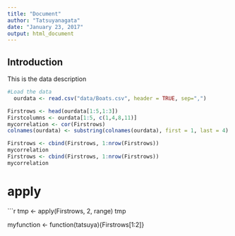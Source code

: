 ```yaml
---
title: "Document"
author: "Tatsuyanagata"
date: "January 23, 2017"
output: html_document
---
```


## Introduction
This is the data description

```r
#Load the data
  ourdata <- read.csv("data/Boats.csv", header = TRUE, sep=",")

Firstrows <- head(ourdata[1:5,1:3])
Firstcolumns <- ourdata[1:5, c(1,4,8,11)]
mycorrelation <- cor(Firstrows)
colnames(ourdata) <- substring(colnames(ourdata), first = 1, last = 4)

Firstrows <- cbind(Firstrows, 1:nrow(Firstrows))
mycorrelation
Firstrows <- cbind(Firstrows, 1:nrow(Firstrows))
mycorrelation

```


# apply
```r
tmp <- apply(Firstrows, 2, range)
tmp

myfunction <- function(tatsuya){Firstrows[1:2]}










